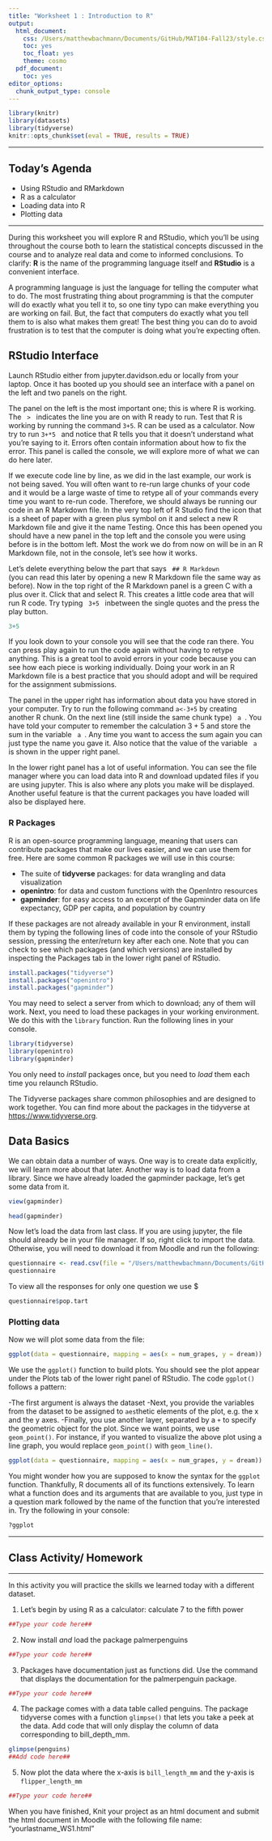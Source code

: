 ```yaml
---
title: "Worksheet 1 : Introduction to R"
output:
  html_document:
    css: /Users/matthewbachmann/Documents/GitHub/MAT104-Fall23/style.css
    toc: yes
    toc_float: yes
    theme: cosmo
  pdf_document:
    toc: yes
editor_options:
  chunk_output_type: console
---
```





```r
library(knitr)
library(datasets)
library(tidyverse)
knitr::opts_chunk$set(eval = TRUE, results = TRUE)
```

---

## Today's Agenda
- Using RStudio and RMarkdown
- R as a calculator
- Loading data into R
- Plotting data

---

During this worksheet you will explore R and RStudio, which you’ll be using throughout the course both to learn the statistical concepts discussed in the course and to analyze real data and come to informed conclusions. To clarify: **R** is the name of the programming language itself and **RStudio** is a convenient interface.

A programming language is just the language for telling the computer what to do. The most frustrating thing about programming is that the computer will do exactly what you tell it to, so one tiny typo can make everything you are working on fail. But, the fact that computers do exactly what you tell them to is also what makes them great! The best thing you can do to avoid frustration is to test that the computer is doing what you're expecting often. 

## RStudio Interface

Launch RStudio either from jupyter.davidson.edu or locally from your laptop. Once it has booted up you should see an interface with a panel on the left and two panels on the right. 

The panel on the left is the most important one; this is where R is working. The <code> > </code> indicates the line you are on with R ready to run. Test that R is working by running the command <code>3+5</code>. R can be used as a calculator. Now try to run <code>3+*5 </code> and notice that R tells you that it doesn't understand what you're saying to it. Errors often contain information about how to fix the error. This panel is called the console, we will explore more of what we can do here later. 

If we execute code line by line, as we did in the last example, our work is not being saved. You will often want to re-run large chunks of your code and it would be a large waste of time to retype all of your commands every time you want to re-run code. Therefore, we should always be running our code in an R Markdown file. In the very top left of R Studio find the icon that is a sheet of paper with a green plus symbol on it and select a new R Markdown file and give it the name Testing. Once this has been opened you should have a new panel in the top left and the console you were using before is in the bottom left. Most the work we do from now on will be in an R Markdown file, not in the console, let's see how it works.

Let's delete everything below the part that says <code> \#\# R Markdown </code> (you can read this later by opening a new R Markdown file the same way as before). Now in the top right of the R Markdown panel is a green C with a plus over it. Click that and select R. This creates a little code area that will run R code. Try typing <code> 3+5 </code> inbetween the single quotes and the press the play button.
```r
3+5
```
If you look down to your console you will see that the code ran there. You can press play again to run the code again without having to retype anything. This is a great tool to avoid errors in your code because you can see how each piece is working individually. Doing your work in an R Markdown file is a best practice that you should adopt and will be required for the assignment submissions.

The panel in the upper right has information about data you have stored in your computer. Try to run the following command <code>a<-3+5</code> by creating another R chunk. On the next line (still inside the same chunk type) <code> a </code>. You have told your computer to remember the calculation $3+5$ and store the sum in the variable <code> a </code>. Any time you want to access the sum again you can just type the name you gave it. Also notice that the value of the variable <code> a </code> is shown in the upper right panel.

In the lower right panel has a lot of useful information. You can see the file manager where you can load data into R and download updated files if you are using jupyter. This is also where any plots you make will be displayed. Another useful feature is that the current packages you have loaded will also be displayed here. 

### R Packages

R is an open-source programming language, meaning that users can contribute packages that make our lives easier, and we can use them for free. Here are some common R packages we will use in this course:

- The suite of **tidyverse** packages: for data wrangling and data visualization
- **openintro**: for data and custom functions with the OpenIntro resources
- **gapminder**: for easy access to an excerpt of the Gapminder data on life expectancy, GDP per capita, and population by country

If these packages are not already available in your R environment, install them by typing the following lines of code into the console of your RStudio session, pressing the enter/return key after each one. Note that you can check to see which packages (and which versions) are installed by inspecting the Packages tab in the lower right panel of RStudio.

```r
install.packages("tidyverse")
install.packages("openintro")
install.packages("gapminder")
```


You may need to select a server from which to download; any of them will work. Next, you need to load these packages in your working environment. We do this with the <code>library</code> function. Run the following lines in your console.


```r
library(tidyverse)
library(openintro)
library(gapminder)
```


You only need to *install* packages once, but you need to *load* them each time you relaunch RStudio.

The Tidyverse packages share common philosophies and are designed to work together. You can find more about the packages in the tidyverse at [https://www.tidyverse.org](https://www.tidyverse.org).

## Data Basics

We can obtain data a number of ways. One way is to create data explicitly, we will learn more about that later. Another way is to load data from a library. Since we have already loaded the gapminder package, let's get some data from it.

  
```r
view(gapminder)
```

```r
head(gapminder)
```

Now let's load the data from last class. If you are using jupyter, the file should already be in your file manager. If so, right click to import the data. Otherwise, you will need to download it from Moodle and run the following:

```r
questionnaire <- read.csv(file = "/Users/matthewbachmann/Documents/GitHub/MAT104-Fall23/Week_1/questionnaire_104.csv")
questionnaire
```

To view all the responses for only one question we use \$
```r
questionnaire$pop.tart
```

### Plotting data

Now we will plot some data from the file:

```r
ggplot(data = questionnaire, mapping = aes(x = num_grapes, y = dream)) + geom_point()
```

We use the <code>ggplot()</code> function to build plots. You should see the plot appear under the Plots tab of the lower right panel of RStudio. The code <code>ggplot()</code> follows a pattern:

-The first argument is always the dataset
-Next, you provide the variables from the dataset to be assigned to <code>aes</code>thetic elements of the plot, e.g. the x and the y axes.
-Finally, you use another layer, separated by a <code>+</code> to specify the geometric object for the plot. Since we want points, we use <code>geom_point()</code>.
For instance, if you wanted to visualize the above plot using a line graph, you would replace <code>geom_point()</code> with <code>geom_line()</code>.

```r
ggplot(data = questionnaire, mapping = aes(x = num_grapes, y = dream)) + geom_line()
```

You might wonder how you are supposed to know the syntax for the <code>ggplot</code> function. Thankfully, R documents all of its functions extensively. To learn what a function does and its arguments that are available to you, just type in a question mark followed by the name of the function that you’re interested in. Try the following in your console:

```r
?ggplot
```


---

## Class Activity/ Homework

---

In this activity you will practice the skills we learned today with a different dataset.

1. Let's begin by using R as a calculator: calculate 7 to the fifth power

```r
##Type your code here##
```

2. Now install *and* load the package palmerpenguins

```r
##Type your code here##
```

3. Packages have documentation just as functions did. Use the command that displays the documentation for the palmerpenguin package. 

```r
##Type your code here##
```

4. The package comes with a data table called penguins. The package tidyverse comes with a function <code>glimpse()</code> that lets you take a peek at the data. Add code that will only display the column of data corresponding to bill_depth_mm.

```r
glimpse(penguins)
##Add code here##
```

5. Now plot the data where the x-axis is <code>bill_length_mm</code> and the y-axis is <code>flipper_length_mm</code>

```r
##Type your code here##
```

When you have finished, Knit your project as an html document and submit the html document in Moodle with the following file name: "yourlastname_WS1.html"








